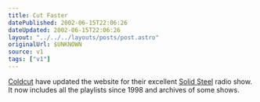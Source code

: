 ```yaml
---
title: Cut Faster
datePublished: 2002-06-15T22:06:26
dateUpdated: 2002-06-15T22:06:26
layout: "../../../layouts/posts/post.astro"
originalUrl: $UNKNOWN
source: v1
tags: ["v1"]
---
```


[Coldcut][1] have updated the website for their excellent [Solid Steel][2] radio show. It now includes all the playlists since 1998 and archives of some shows.

[1]: http://www.ninjatune.net/coldcut/ "Coldcut on ninjatune.net"
[2]: http://www.ninjatune.net/ "Coldcut's Solid Steel on ninjatune.net"
